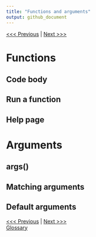 ```yaml
---
title: "Functions and arguments"
output: github_document
---
```


[<<< Previous](02-functions.md) | [Next >>>](03-objects.md)

# Functions

## Code body

## Run a function

## Help page

# Arguments

## args()

## Matching arguments

## Default arguments

[<<< Previous](02-functions.md) | [Next >>>](03-objects.md)   
[Glossary](glossary.md)